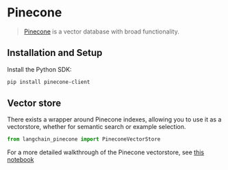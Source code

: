 # Pinecone

> [Pinecone](https://docs.pinecone.io/docs/overview) is a vector database with broad functionality.

## Installation and Setup

Install the Python SDK:

```bash
pip install pinecone-client
```

## Vector store

There exists a wrapper around Pinecone indexes, allowing you to use it as a vectorstore,
whether for semantic search or example selection.

```python
from langchain_pinecone import PineconeVectorStore
```

For a more detailed walkthrough of the Pinecone vectorstore, see [this notebook](/docs/integrations/vectorstores/pinecone)
